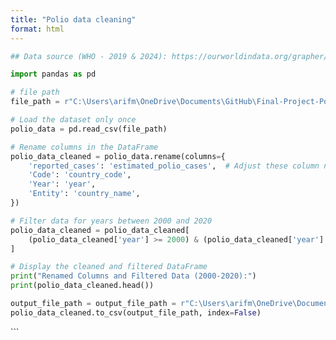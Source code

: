 ```yaml
---
title: "Polio data cleaning"
format: html
---
```




```python
## Data source (WHO - 2019 & 2024): https://ourworldindata.org/grapher/number-of-estimated-paralytic-polio-cases-by-world-region.csv?v=1&csvType=full&useColumnShortNames=true

```


```python

import pandas as pd

# file path
file_path = r"C:\Users\arifm\OneDrive\Documents\GitHub\Final-Project-Polio\Data Wrangling\Polio cases data\estimated_polio_cases_raw.csv"

# Load the dataset only once
polio_data = pd.read_csv(file_path)

# Rename columns in the DataFrame
polio_data_cleaned = polio_data.rename(columns={
    'reported_cases': 'estimated_polio_cases',  # Adjust these column names if necessary
    'Code': 'country_code',
    'Year': 'year',
    'Entity': 'country_name',
})

# Filter data for years between 2000 and 2020
polio_data_cleaned = polio_data_cleaned[
    (polio_data_cleaned['year'] >= 2000) & (polio_data_cleaned['year'] <= 2020)
]

# Display the cleaned and filtered DataFrame
print("Renamed Columns and Filtered Data (2000-2020):")
print(polio_data_cleaned.head())

output_file_path = output_file_path = r"C:\Users\arifm\OneDrive\Documents\GitHub\Final-Project-Polio\Data Wrangling\Polio cases data\polio_data_cleaned.csv"
polio_data_cleaned.to_csv(output_file_path, index=False)


```




```
